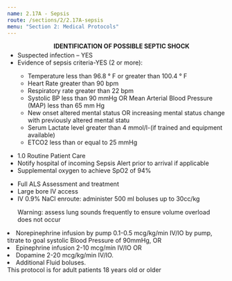 ```yaml
---
name: 2.17A - Sepsis
route: /sections/2/2.17A-sepsis
menu: "Section 2: Medical Protocols"
---
```



<Note id="note-1" alignment="left">
  <ul>
    <strong style="display: block; text-align: center; margin-bottom:
    0.25rem;">
      IDENTIFICATION OF POSSIBLE SEPTIC SHOCK
    </strong>
    <li>Suspected infection – YES</li>
    <li>Evidence of sepsis criteria-YES (2 or more):</li>
    <ul>
      <li>Temperature less than 96.8 ° F or greater than 100.4 ° F</li>
      <li>Heart Rate greater than 90 bpm</li>
      <li>Respiratory rate greater than 22 bpm</li>
      <li>Systolic BP less than 90 mmHg OR Mean Arterial Blood Pressure (MAP) less than 65 mm Hg</li>
      <li>New onset altered mental status OR increasing mental status change with previously altered mental statu</li>
      <li>Serum Lactate level greater than 4 mmol/l-(if trained and equipment available)</li>
      <li>ETCO2 less than or equal to 25 mmHg </li>
    </ul>
  </ul>
</Note>

<EMTLevel level="basic">
  <ul>
    <MyLink to="/sections/1/1.0-routine-patient-care">
      <li>
        1.0 Routine Patient Care
      </li>
    </MyLink>
    <li>Notify hospital of incoming Sepsis Alert prior to arrival if applicable</li>
    <li>Supplemental oxygen to achieve SpO2 of 94%</li>
  </ul>
</EMTLevel>

<EMTLevel level="advanced">
<ul>
  <li>Full ALS Assessment and treatment</li>
  <li>Large bore IV access</li>
  <li>IV 0.9% NaCl enroute: administer 500 ml boluses up to 30cc/kg</li>

  Warning: assess lung sounds frequently to ensure volume overload does not occur
</ul>
</EMTLevel>

<EMTLevel level="paramedic" medControl={true}>
  <li>
    Norepinephrine infusion by pump 0.1-0.5 mcg/kg/min IV/IO by pump, titrate
    to goal systolic Blood Pressure of 90mmHg, OR
  </li>
  <li>Epinephrine infusion 2-10 mcg/min IV/IO OR</li>
  <li>Dopamine 2-20 mcg/kg/min IV/IO.</li>
  <li>Additional Fluid boluses.</li>
</EMTLevel>

<Caution id="caution-1">
  This protocol is for adult patients 18 years old or older
</Caution>



